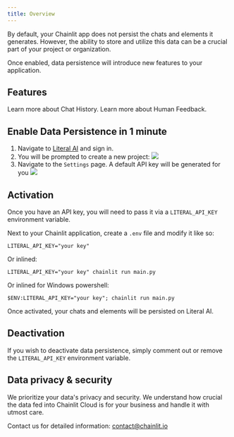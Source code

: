 ```yaml
---
title: Overview
---
```


By default, your Chainlit app does not persist the chats and elements it generates. However, the ability to store and utilize this data can be a crucial part of your project or organization.

Once enabled, data persistence will introduce new features to your application.

## Features

<CardGroup cols={2}>
  <Card
    title="Chat History"
    icon="clock-rotate-left"
    color="#ea5a0c"
    href="/data-persistence/history"
  >
    Learn more about Chat History.
  </Card>
  <Card
    title="Human Feedback"
    icon="thumbs-up"
    color="#0285c7"
    href="/data-persistence/feedback"
  >
    Learn more about Human Feedback.
  </Card>
</CardGroup>

## Enable Data Persistence in 1 minute

1. Navigate to [Literal AI](https://cloud.getliteral.ai) and sign in.
2. You will be prompted to create a new project:
   <Frame caption="Project Creation Screen">
     <img src="/images/create-project.png" />
   </Frame>
3. Navigate to the `Settings` page. A default API key will be generated for you
   <Frame caption="Project API Key">
     <img src="/images/api-key.png" />
   </Frame>

## Activation

Once you have an API key, you will need to pass it via a `LITERAL_API_KEY` environment variable.

Next to your Chainlit application, create a `.env` file and modify it like so:

```shell .env
LITERAL_API_KEY="your key"
```

Or inlined:

```shell
LITERAL_API_KEY="your key" chainlit run main.py
```

Or inlined for Windows powershell:

```shell
$ENV:LITERAL_API_KEY="your key"; chainlit run main.py
```

Once activated, your chats and elements will be persisted on Literal AI.

## Deactivation

If you wish to deactivate data persistence, simply comment out or remove the `LITERAL_API_KEY` environment variable.

## Data privacy & security

We prioritize your data's privacy and security. We understand how crucial the data fed into Chainlit Cloud is for your business and handle it with utmost care.

Contact us for detailed information: contact@chainlit.io
